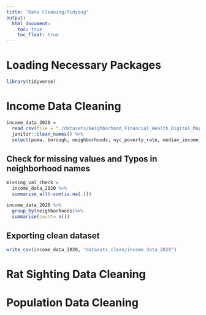 ```yaml
---
title: "Data Cleaning/Tidying"
output: 
  html_document:
    toc: true
    toc_float: true
---
```


# Loading Necessary Packages 
```r
library(tidyverse)
```

# Income Data Cleaning

```r
income_data_2020 = 
  read_csv(file = "./datasets/Neighborhood_Financial_Health_Digital_Mapping_and_Data_Tool_20231125.csv") %>% 
  janitor::clean_names() %>% 
  select(puma, borough, neighborhoods, nyc_poverty_rate, median_income, perc_white, perc_black, perc_asian, perc_other, perc_hispanic)
```

## Check for missing values and Typos in neighborhood names

```r
missing_val_check = 
  income_data_2020 %>% 
  summarise_all(~sum(is.na(.)))

income_data_2020 %>% 
  group_by(neighborhoods)%>% 
  summarise(count= n())
```

## Exporting clean dataset

```r
write_csv(income_data_2020, "datasets_clean/income_data_2020")
```

# Rat Sighting Data Cleaning 



# Population Data Cleaning